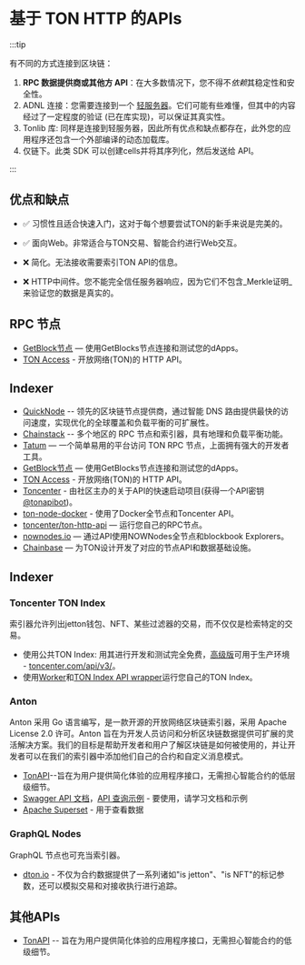 # 基于 TON HTTP 的APIs

:::tip

有不同的方式连接到区块链：

1. **RPC 数据提供商或其他方 API**：在大多数情况下，您不得不*依赖*其稳定性和安全性。
2. ADNL 连接：您需要连接到一个 [轻服务器](/participate/run-nodes/liteserver)。它们可能有些难懂，但其中的内容经过了一定程度的验证 (已在库实现)，可以保证其真实性。
3. Tonlib 库: 同样是连接到轻服务器，因此所有优点和缺点都存在，此外您的应用程序还包含一个外部编译的动态加载库。
4. 仅链下。此类 SDK 可以创建cells并将其序列化，然后发送给 API。

:::

## 优点和缺点

- ✅ 习惯性且适合快速入门，这对于每个想要尝试TON的新手来说是完美的。

- ✅ 面向Web。非常适合与TON交易、智能合约进行Web交互。

- ❌ 简化。无法接收需要索引TON API的信息。

- ❌ HTTP中间件。您不能完全信任服务器响应，因为它们不包含_Merkle证明_来验证您的数据是真实的。

## RPC 节点

- [GetBlock节点](https://getblock.io/nodes/ton/) — 使用GetBlocks节点连接和测试您的dApps。
- [TON Access](https://www.orbs.com/ton-access/) - 开放网络(TON)的 HTTP API。

## Indexer

- [QuickNode](https://www.quicknode.com/chains/ton?utm_source=ton-docs) -- 领先的区块链节点提供商，通过智能 DNS 路由提供最快的访问速度，实现优化的全球覆盖和负载平衡的可扩展性。
- [Chainstack](https://chainstack.com/build-better-with-ton/) -- 多个地区的 RPC 节点和索引器，具有地理和负载平衡功能。
- [Tatum](https://docs.tatum.io/reference/rpc-ton) — 一个简单易用的平台访问 TON RPC 节点，上面拥有强大的开发者工具。
- [GetBlock节点](https://getblock.io/nodes/ton/) — 使用GetBlocks节点连接和测试您的dApps。
- [TON Access](https://www.orbs.com/ton-access/) - 开放网络(TON)的 HTTP API。
- [Toncenter](https://toncenter.com/api/v2/) - 由社区主办的关于API的快速启动项目(获得一个API密钥 [@tonapibot](https://t.me/tonapibot))。
- [ton-node-docker](https://github.com/fmira21/ton-node-docker) - 使用了Docker全节点和Toncenter API。
- [toncenter/ton-http-api](https://github.com/toncenter/ton-http-api) — 运行您自己的RPC节点。
- [nownodes.io](https://nownodes.io/nodes) — 通过API使用NOWNodes全节点和blockbook Explorers。
- [Chainbase](https://chainbase.com/chainNetwork/TON) — 为TON设计开发了对应的节点API和数据基础设施。

## Indexer

### Toncenter TON Index

索引器允许列出jetton钱包、NFT、某些过滤器的交易，而不仅仅是检索特定的交易。

- 使用公共TON Index: 用其进行开发和测试完全免费，[高级版](https://t.me/tonapibot)可用于生产环境 - [toncenter.com/api/v3/](https://toncenter.com/api/v3/)。
- 使用[Worker](https://github.com/toncenter/ton-index-worker/tree/36134e7376986c5517ee65e6a1ddd54b1c76cdba)和[TON Index API wrapper](https://github.com/toncenter/ton-indexer)运行您自己的TON Index。

### Anton

Anton 采用 Go 语言编写，是一款开源的开放网络区块链索引器，采用 Apache License 2.0 许可。Anton 旨在为开发人员访问和分析区块链数据提供可扩展的灵活解决方案。我们的目标是帮助开发者和用户了解区块链是如何被使用的，并让开发者可以在我们的索引器中添加他们自己的合约和自定义消息模式。

- [TonAPI](https://docs.tonconsole.com/tonapi/api-v2)--旨在为用户提供简化体验的应用程序接口，无需担心智能合约的低层级细节。
- [Swagger API 文档](https://github.com/tonindexer/anton)，[API 查询示例](https://github.com/tonindexer/anton/blob/main/docs/API.mdx) - 要使用，请学习文档和示例
- [Apache Superset](https://github.com/tonindexer/anton) - 用于查看数据

### GraphQL Nodes

GraphQL 节点也可充当索引器。

- [dton.io](https://dton.io/graphql) - 不仅为合约数据提供了一系列诸如"is jetton"、"is NFT"的标记参数，还可以模拟交易和对接收执行进行追踪。

## 其他APIs

- [TonAPI](https://docs.tonconsole.com/tonapi) -- 旨在为用户提供简化体验的应用程序接口，无需担心智能合约的低级细节。
